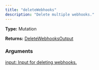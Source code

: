 ```yaml
---
title: "deleteWebhooks"
description: "Delete multiple webhooks."
---
```


**Type:** Mutation

**Returns:** [DeleteWebhooksOutput](/api-reference/types/deletewebhooksoutput)

### Arguments

<a href="/api-reference/types/deletewebhooksinput">
  <ResponseField name="input" type="DeleteWebhooksInput!" required>
    input: Input for deleting webhooks.
  </ResponseField>
</a>

